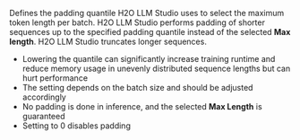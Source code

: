 Defines the padding quantile H2O LLM Studio uses to select the maximum token length per batch. H2O LLM Studio performs padding of shorter sequences up to the specified padding quantile instead of the selected **Max length**. H2O LLM Studio truncates longer sequences.

- Lowering the quantile can significantly increase training runtime and reduce memory usage in unevenly distributed sequence lengths but can hurt performance 
- The setting depends on the batch size and should be adjusted accordingly 
- No padding is done in inference, and the selected **Max Length** is guaranteed
- Setting to 0 disables padding
